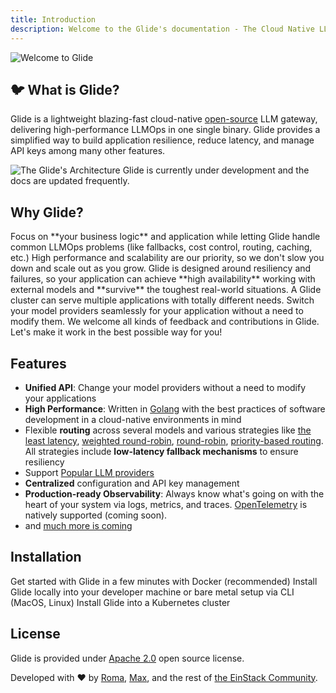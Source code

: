 ```yaml
---
title: Introduction
description: Welcome to the Glide's documentation - The Cloud Native LLM Gateway
---
```


<img className="w-full" src="/images/glide_intro.png" alt="Welcome to Glide" />

## 🐦 What is Glide?

Glide is a lightweight blazing-fast cloud-native [open-source](https://opensource.com/resources/what-open-source) LLM gateway, delivering high-performance LLMOps in one single binary.
Glide provides a simplified way to build application resilience, reduce latency, and manage API keys among many other features.

<img className="w-full" src="/images/marketecture.svg" alt="The Glide's Architecture" />

<Warning>
    Glide is currently under development and the docs are updated frequently.
</Warning>

## Why Glide?

<CardGroup cols={2}>
    <Card title="The True Gateway" icon="wand-magic-sparkles">
        Focus on **your business logic** and application while letting Glide handle common LLMOps problems (like fallbacks, cost control, routing, caching, etc.)
    </Card>
    <Card title="Blazing-Fast & Cloud-Native" icon="bolt">
        High performance and scalability are our priority, so we don't slow you down and scale out as you grow.
    </Card>
    <Card title="Resilient" icon="scale-balanced">
        Glide is designed around resiliency and failures,
        so your application can achieve **high availability** working with external models and **survive** the toughest real-world situations.
    </Card>
    <Card title="Configurable" icon="puzzle-piece">
        A Glide cluster can serve multiple applications with totally different needs.
    </Card>
    <Card title="No Vendor Lock-Ins" icon="plug">
        Switch your model providers seamlessly for your application without a need to modify them.
    </Card>
    <Card title="Open Source" icon="people-group">
        We welcome all kinds of feedback and contributions in Glide. Let's make it work in the best possible way for you!
    </Card>
</CardGroup>

## Features

- **Unified API**: Change your model providers without a need to modify your applications
- **High Performance**: Written in [Golang](https://go.dev/) with the best practices of software development in a cloud-native environments in mind
- Flexible **routing** across several models and various strategies like [the least latency](/essentials/routers#least-latency-router), [weighted round-robin](http://localhost:3000/essentials/routers#weighted-round-robin-router), [round-robin](http://localhost:3000/essentials/routers#round-robin-router), [priority-based routing](/essentials/routers#priority-router). All strategies include **low-latency fallback mechanisms** to ensure resiliency
- Support [Popular LLM providers](/essentials/providers)
- **Centralized** configuration and API key management
- **Production-ready Observability**: Always know what's going on with the heart of your system via logs, metrics, and traces. [OpenTelemetry](https://opentelemetry.io/) is natively supported (coming soon).
- and [much more is coming](https://github.com/EinStack/glide/blob/develop/ROADMAP.md)

## Installation

<CardGroup cols={2}>
    <Card href="/get-started/docker-installation/" title="Docker" icon="docker" color="#0078d3">
        Get started with Glide in a few minutes with Docker (recommended)
    </Card>
    <Card href="/get-started/local-installation/" title="Command Line Interface (CLI)" icon="square-terminal" color="#3775a9">
        Install Glide locally into your developer machine or bare metal setup via CLI (MacOS, Linux)
    </Card>
    <Card href="/get-started/kubernetes-installation/" title="Kubernetes" icon="cloud" color="#0078d3">
        Install Glide into a Kubernetes cluster
    </Card>
</CardGroup>

## License

Glide is provided under [Apache 2.0](https://github.com/EinStack/glide/blob/develop/LICENSE) open source license.

Developed with ❤️ by [Roma](https://github.com/roma-glushko), [Max](https://github.com/mkrueger12), and the rest of [the EinStack Community](https://github.com/EinStack).
